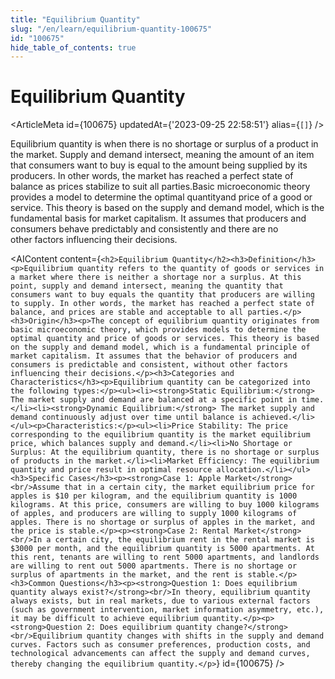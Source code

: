 ```yaml
---
title: "Equilibrium Quantity"
slug: "/en/learn/equilibrium-quantity-100675"
id: "100675"
hide_table_of_contents: true
---
```



# Equilibrium Quantity

<ArticleMeta id={100675} updatedAt={'2023-09-25 22:58:51'} alias={`[]`} />
<div className='border-solid border-b border-t-0 my-4 border-[var(--ifm-color-gray-300)]' />

Equilibrium quantity is when there is no shortage or surplus of a product in the market. Supply and demand intersect, meaning the amount of an item that consumers want to buy is equal to the amount being supplied by its producers. In other words, the market has reached a perfect state of balance as prices stabilize to suit all parties.Basic microeconomic theory provides a model to determine the optimal quantityand price of a good or service. This theory is based on the supply and demand model, which is the fundamental basis for market capitalism. It assumes that producers and consumers behave predictably and consistently and there are no other factors influencing their decisions.

<AIContent content={`<h2>Equilibrium Quantity</h2><h3>Definition</h3><p>Equilibrium quantity refers to the quantity of goods or services in a market where there is neither a shortage nor a surplus. At this point, supply and demand intersect, meaning the quantity that consumers want to buy equals the quantity that producers are willing to supply. In other words, the market has reached a perfect state of balance, and prices are stable and acceptable to all parties.</p><h3>Origin</h3><p>The concept of equilibrium quantity originates from basic microeconomic theory, which provides models to determine the optimal quantity and price of goods or services. This theory is based on the supply and demand model, which is a fundamental principle of market capitalism. It assumes that the behavior of producers and consumers is predictable and consistent, without other factors influencing their decisions.</p><h3>Categories and Characteristics</h3><p>Equilibrium quantity can be categorized into the following types:</p><ul><li><strong>Static Equilibrium:</strong> The market supply and demand are balanced at a specific point in time.</li><li><strong>Dynamic Equilibrium:</strong> The market supply and demand continuously adjust over time until balance is achieved.</li></ul><p>Characteristics:</p><ul><li>Price Stability: The price corresponding to the equilibrium quantity is the market equilibrium price, which balances supply and demand.</li><li>No Shortage or Surplus: At the equilibrium quantity, there is no shortage or surplus of products in the market.</li><li>Market Efficiency: The equilibrium quantity and price result in optimal resource allocation.</li></ul><h3>Specific Cases</h3><p><strong>Case 1: Apple Market</strong><br/>Assume that in a certain city, the market equilibrium price for apples is $10 per kilogram, and the equilibrium quantity is 1000 kilograms. At this price, consumers are willing to buy 1000 kilograms of apples, and producers are willing to supply 1000 kilograms of apples. There is no shortage or surplus of apples in the market, and the price is stable.</p><p><strong>Case 2: Rental Market</strong><br/>In a certain city, the equilibrium rent in the rental market is $3000 per month, and the equilibrium quantity is 5000 apartments. At this rent, tenants are willing to rent 5000 apartments, and landlords are willing to rent out 5000 apartments. There is no shortage or surplus of apartments in the market, and the rent is stable.</p><h3>Common Questions</h3><p><strong>Question 1: Does equilibrium quantity always exist?</strong><br/>In theory, equilibrium quantity always exists, but in real markets, due to various external factors (such as government intervention, market information asymmetry, etc.), it may be difficult to achieve equilibrium quantity.</p><p><strong>Question 2: Does equilibrium quantity change?</strong><br/>Equilibrium quantity changes with shifts in the supply and demand curves. Factors such as consumer preferences, production costs, and technological advancements can affect the supply and demand curves, thereby changing the equilibrium quantity.</p>`} id={100675} />
